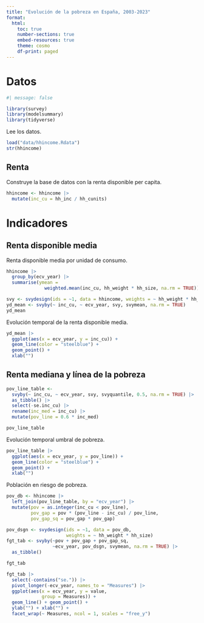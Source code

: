```yaml
---
title: "Evolución de la pobreza en España, 2003-2023"
format: 
  html:
    toc: true
    number-sections: true
    embed-resources: true
    theme: cosmo
    df-print: paged
---
```


# Datos

```r
#| message: false

library(survey)
library(modelsummary)
library(tidyverse)
```

Lee los datos.

```r
load("data/hhincome.Rdata")
str(hhincome)
```

## Renta

Construye la base de datos con la renta disponible per capita.

```r
hhincome <- hhincome |> 
  mutate(inc_cu = hh_inc / hh_cunits)
```

# Indicadores

## Renta disponible media

Renta disponible media por unidad de consumo.

```r
hhincome |> 
  group_by(ecv_year) |> 
  summarise(ymean = 
              weighted.mean(inc_cu, hh_weight * hh_size, na.rm = TRUE))
```

```r
svy <- svydesign(ids = ~1, data = hhincome, weights = ~ hh_weight * hh_size)
yd_mean <- svyby(~ inc_cu, ~ ecv_year, svy, svymean, na.rm = TRUE) 
yd_mean 
```

Evolución temporal de la renta disponible media.

```r
yd_mean |> 
  ggplot(aes(x = ecv_year, y = inc_cu)) +
  geom_line(color = "steelblue") +
  geom_point() +
  xlab("")
```

## Renta mediana y línea de la pobreza

```r
pov_line_table <- 
  svyby(~ inc_cu, ~ ecv_year, svy, svyquantile, 0.5, na.rm = TRUE) |> 
  as_tibble() |> 
  select(-se.inc_cu) |> 
  rename(inc_med = inc_cu) |> 
  mutate(pov_line = 0.6 * inc_med)

pov_line_table
```

Evolución temporal umbral de pobreza.

```r
pov_line_table |> 
  ggplot(aes(x = ecv_year, y = pov_line)) +
  geom_line(color = "steelblue") +
  geom_point() +
  xlab("")
```

Población en riesgo de pobreza.

```r
pov_db <- hhincome |> 
  left_join(pov_line_table, by = "ecv_year") |> 
  mutate(pov = as.integer(inc_cu < pov_line),
         pov_gap = pov * (pov_line - inc_cu) / pov_line,
         pov_gap_sq = pov_gap * pov_gap)
```

```r
pov_dsgn <- svydesign(ids = ~1, data = pov_db, 
                      weights = ~ hh_weight * hh_size)
fgt_tab <- svyby(~pov + pov_gap + pov_gap_sq,
                 ~ecv_year, pov_dsgn, svymean, na.rm = TRUE) |> 
  as_tibble()

fgt_tab
```

```r
fgt_tab |> 
  select(-contains("se.")) |> 
  pivot_longer(-ecv_year, names_to = "Measures") |> 
  ggplot(aes(x = ecv_year, y = value, 
             group = Measures)) +
  geom_line() + geom_point() + 
  ylab("") + xlab("") +
  facet_wrap(~ Measures, ncol = 1, scales = "free_y")
```
